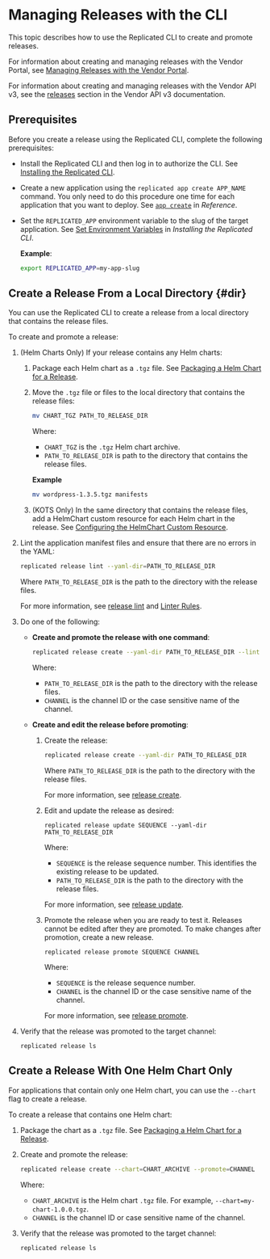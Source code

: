 # Managing Releases with the CLI

This topic describes how to use the Replicated CLI to create and promote releases.

For information about creating and managing releases with the Vendor Portal, see [Managing Releases with the Vendor Portal](/vendor/releases-creating-releases).

For information about creating and managing releases with the Vendor API v3, see the [releases](https://replicated-vendor-api.readme.io/reference/createrelease) section in the Vendor API v3 documentation.

## Prerequisites

Before you create a release using the Replicated CLI, complete the following prerequisites:

* Install the Replicated CLI and then log in to authorize the CLI. See [Installing the Replicated CLI](/reference/replicated-cli-installing).
  
* Create a new application using the `replicated app create APP_NAME` command. You only need to do this procedure one time for each application that you want to deploy. See [`app create`](/reference/replicated-cli-app-create) in _Reference_.

* Set the `REPLICATED_APP` environment variable to the slug of the target application. See [Set Environment Variables](/reference/replicated-cli-installing#env-var) in _Installing the Replicated CLI_.

  **Example**:

  ```bash
  export REPLICATED_APP=my-app-slug
  ```

## Create a Release From a Local Directory {#dir}

You can use the Replicated CLI to create a release from a local directory that contains the release files.

To create and promote a release:

1. (Helm Charts Only) If your release contains any Helm charts:

   1. Package each Helm chart as a `.tgz` file. See [Packaging a Helm Chart for a Release](/vendor/helm-install-release).

   1. Move the `.tgz` file or files to the local directory that contains the release files:

       ```bash
       mv CHART_TGZ PATH_TO_RELEASE_DIR
       ```
       Where:
       * `CHART_TGZ` is the `.tgz` Helm chart archive.
       * `PATH_TO_RELEASE_DIR` is path to the directory that contains the release files.

       **Example**

       ```bash
       mv wordpress-1.3.5.tgz manifests
       ```

   1. (KOTS Only) In the same directory that contains the release files, add a HelmChart custom resource for each Helm chart in the release. See [Configuring the HelmChart Custom Resource](helm-native-v2-using).

1. Lint the application manifest files and ensure that there are no errors in the YAML:
 
    ```bash
    replicated release lint --yaml-dir=PATH_TO_RELEASE_DIR
    ```

    Where `PATH_TO_RELEASE_DIR` is the path to the directory with the release files.

    For more information, see [release lint](/reference/replicated-cli-release-lint) and [Linter Rules](/reference/linter).   

1. Do one of the following:

   * **Create and promote the release with one command**:

      ```bash
      replicated release create --yaml-dir PATH_TO_RELEASE_DIR --lint --promote CHANNEL
      ```
      Where:
      * `PATH_TO_RELEASE_DIR` is the path to the directory with the release files.
      * `CHANNEL` is the channel ID or the case sensitive name of the channel.

   * **Create and edit the release before promoting**:

      1. Create the release:

          ```bash
          replicated release create --yaml-dir PATH_TO_RELEASE_DIR
          ```
          Where `PATH_TO_RELEASE_DIR` is the path to the directory with the release files.

          For more information, see [release create](/reference/replicated-cli-release-create).

      1. Edit and update the release as desired:

          ```
          replicated release update SEQUENCE --yaml-dir PATH_TO_RELEASE_DIR
          ```
          Where:
            
          -  `SEQUENCE` is the release sequence number. This identifies the existing release to be updated.
          -  `PATH_TO_RELEASE_DIR` is the path to the directory with the release files.

          For more information, see [release update](/reference/replicated-cli-release-update).

      1. Promote the release when you are ready to test it. Releases cannot be edited after they are promoted. To make changes after promotion, create a new release.

          ```
          replicated release promote SEQUENCE CHANNEL
          ```

          Where:
            
          -  `SEQUENCE` is the release sequence number.
          -  `CHANNEL` is the channel ID or the case sensitive name of the channel.

          For more information, see [release promote](/reference/replicated-cli-release-promote).

1. Verify that the release was promoted to the target channel:

    ```
    replicated release ls
    ```

## Create a Release With One Helm Chart Only

For applications that contain only one Helm chart, you can use the `--chart` flag to create a release.

To create a release that contains one Helm chart:

1. Package the chart as a `.tgz` file. See [Packaging a Helm Chart for a Release](/vendor/helm-install-release).

1. Create and promote the release:
   
   ```bash
   replicated release create --chart=CHART_ARCHIVE --promote=CHANNEL
   ```

   Where:
   * `CHART_ARCHIVE` is the Helm chart `.tgz` file. For example, `--chart=my-chart-1.0.0.tgz`.
   * `CHANNEL` is the channel ID or case sensitive name of the channel.

1. Verify that the release was promoted to the target channel:

    ```
    replicated release ls
    ```   
